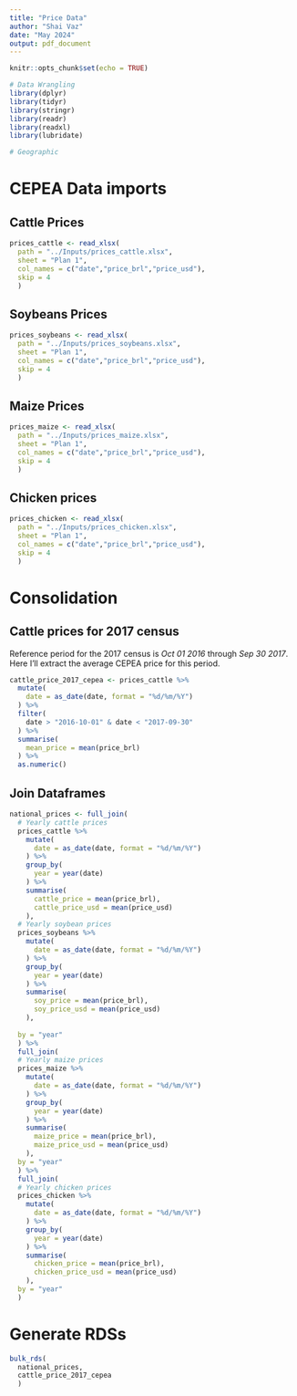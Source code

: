 ```yaml
---
title: "Price Data"
author: "Shai Vaz"
date: "May 2024"
output: pdf_document
---
```


```r
knitr::opts_chunk$set(echo = TRUE)
```

```r
# Data Wrangling
library(dplyr)
library(tidyr)
library(stringr)
library(readr)
library(readxl)
library(lubridate)

# Geographic

```

# CEPEA Data imports

## Cattle Prices

```r
prices_cattle <- read_xlsx(
  path = "../Inputs/prices_cattle.xlsx",
  sheet = "Plan 1",
  col_names = c("date","price_brl","price_usd"),
  skip = 4
  )
```

## Soybeans Prices

```r
prices_soybeans <- read_xlsx(
  path = "../Inputs/prices_soybeans.xlsx",
  sheet = "Plan 1",
  col_names = c("date","price_brl","price_usd"),
  skip = 4
  )
```

## Maize Prices

```r
prices_maize <- read_xlsx(
  path = "../Inputs/prices_maize.xlsx",
  sheet = "Plan 1",
  col_names = c("date","price_brl","price_usd"),
  skip = 4
  )
```

## Chicken prices

```r
prices_chicken <- read_xlsx(
  path = "../Inputs/prices_chicken.xlsx",
  sheet = "Plan 1",
  col_names = c("date","price_brl","price_usd"),
  skip = 4
  )
```

# Consolidation

## Cattle prices for 2017 census

Reference period for the 2017 census is *Oct 01 2016* through *Sep 30 2017*. Here I'll extract the average CEPEA price for this period.

```r
cattle_price_2017_cepea <- prices_cattle %>% 
  mutate(
    date = as_date(date, format = "%d/%m/%Y")
  ) %>% 
  filter(
    date > "2016-10-01" & date < "2017-09-30"
  ) %>% 
  summarise(
    mean_price = mean(price_brl)
  ) %>% 
  as.numeric()
```

## Join Dataframes

```r
national_prices <- full_join(
  # Yearly cattle prices
  prices_cattle %>% 
    mutate(
      date = as_date(date, format = "%d/%m/%Y")
    ) %>% 
    group_by( 
      year = year(date)
    ) %>% 
    summarise(
      cattle_price = mean(price_brl),
      cattle_price_usd = mean(price_usd)
    ),
  # Yearly soybean prices
  prices_soybeans %>% 
    mutate(
      date = as_date(date, format = "%d/%m/%Y")
    ) %>% 
    group_by( 
      year = year(date)
    ) %>% 
    summarise(
      soy_price = mean(price_brl),
      soy_price_usd = mean(price_usd)
    ),
  
  by = "year"
  ) %>% 
  full_join(
  # Yearly maize prices
  prices_maize %>% 
    mutate(
      date = as_date(date, format = "%d/%m/%Y")
    ) %>% 
    group_by( 
      year = year(date)
    ) %>% 
    summarise(
      maize_price = mean(price_brl),
      maize_price_usd = mean(price_usd)
    ),
  by = "year"
  ) %>% 
  full_join(
  # Yearly chicken prices
  prices_chicken %>% 
    mutate(
      date = as_date(date, format = "%d/%m/%Y")
    ) %>% 
    group_by( 
      year = year(date)
    ) %>% 
    summarise(
      chicken_price = mean(price_brl),
      chicken_price_usd = mean(price_usd)
    ),
  by = "year"
  )
```

# Generate RDSs

```r
bulk_rds(
  national_prices,
  cattle_price_2017_cepea
  )
```